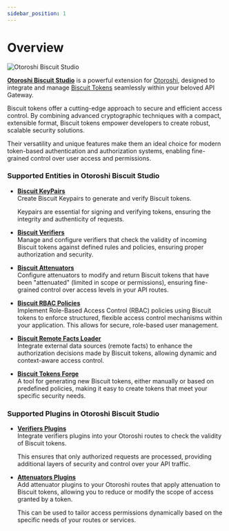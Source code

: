 ```yaml
---
sidebar_position: 1
---
```



# Overview

![Otoroshi Biscuit Studio](/img/undraw_features-overview_uone.svg)

[**Otoroshi Biscuit Studio**](https://github.com/cloud-apim/otoroshi-biscuit-studio) is a powerful extension for [Otoroshi](https://maif.github.io/otoroshi/manual/index.html), designed to integrate and manage [Biscuit Tokens](https://biscuitsec.org) seamlessly within your beloved API Gateway. 

Biscuit tokens offer a cutting-edge approach to secure and efficient access control. By combining advanced cryptographic techniques with a compact, extensible format, Biscuit tokens empower developers to create robust, scalable security solutions. 

Their versatility and unique features make them an ideal choice for modern token-based authentication and authorization systems, enabling fine-grained control over user access and permissions.

### Supported Entities in Otoroshi Biscuit Studio

* **[Biscuit KeyPairs](/docs/entities/keypairs)**  
  Create Biscuit Keypairs to generate and verify Biscuit tokens. 
  
  Keypairs are essential for signing and verifying tokens, ensuring the integrity and authenticity of requests.

* **[Biscuit Verifiers](/docs/entities/verifiers)**  
  Manage and configure verifiers that check the validity of incoming Biscuit tokens against defined rules and policies, ensuring proper authorization and security.

* **[Biscuit Attenuators](/docs/entities/attenuators)**  
  Configure attenuators to modify and return Biscuit tokens that have been "attenuated" (limited in scope or permissions), ensuring fine-grained control over access levels in your API routes.

* **[Biscuit RBAC Policies](/docs/entities/rbac_policies)**  
  Implement Role-Based Access Control (RBAC) policies using Biscuit tokens to enforce structured, flexible access control mechanisms within your application. This allows for secure, role-based user management.

* **[Biscuit Remote Facts Loader](/docs/entities/remote_facts)**  
  Integrate external data sources (remote facts) to enhance the authorization decisions made by Biscuit tokens, allowing dynamic and context-aware access control.

* **[Biscuit Tokens Forge](/docs/entities/tokens_forge)**  
  A tool for generating new Biscuit tokens, either manually or based on predefined policies, making it easy to create tokens that meet your specific security needs.

### Supported Plugins in Otoroshi Biscuit Studio

* **[Verifiers Plugins](/docs/plugins/verifiers)**  
  Integrate verifiers plugins into your Otoroshi routes to check the validity of Biscuit tokens. 
  
  This ensures that only authorized requests are processed, providing additional layers of security and control over your API traffic.

* **[Attenuators Plugins](/docs/plugins/attenuators)**  
  Add attenuator plugins to your Otoroshi routes that apply attenuation to Biscuit tokens, allowing you to reduce or modify the scope of access granted by a token. 
  
  This can be used to tailor access permissions dynamically based on the specific needs of your routes or services.